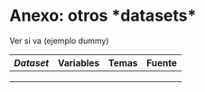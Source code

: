 # Anexo: otros \*datasets\* {.unnumbered}

Ver si va (ejemplo dummy)

| *Dataset* | Variables | Temas | Fuente |
|-----------|-----------|-------|--------|
|           |           |       |        |
|           |           |       |        |
|           |           |       |        |

::: {#refs}
:::
